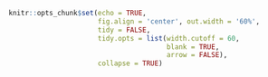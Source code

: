```r
knitr::opts_chunk$set(echo = TRUE, 
                      fig.align = 'center', out.width = '60%', 
                      tidy = FALSE, 
                      tidy.opts = list(width.cutoff = 60, 
                                       blank = TRUE, 
                                       arrow = FALSE), 
                      collapse = TRUE)
```
